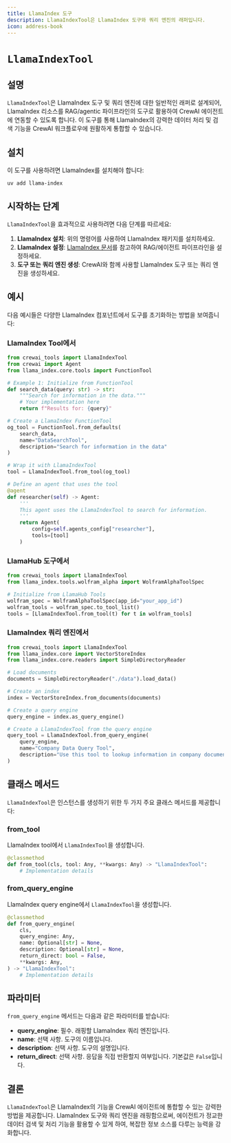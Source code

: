 ```yaml
---
title: LlamaIndex 도구
description: LlamaIndexTool은 LlamaIndex 도구와 쿼리 엔진의 래퍼입니다.
icon: address-book
---
```


# `LlamaIndexTool`

## 설명

`LlamaIndexTool`은 LlamaIndex 도구 및 쿼리 엔진에 대한 일반적인 래퍼로 설계되어, LlamaIndex 리소스를 RAG/agentic 파이프라인의 도구로 활용하여 CrewAI 에이전트에 연동할 수 있도록 합니다. 이 도구를 통해 LlamaIndex의 강력한 데이터 처리 및 검색 기능을 CrewAI 워크플로우에 원활하게 통합할 수 있습니다.

## 설치

이 도구를 사용하려면 LlamaIndex를 설치해야 합니다:

```shell
uv add llama-index
```

## 시작하는 단계

`LlamaIndexTool`을 효과적으로 사용하려면 다음 단계를 따르세요:

1. **LlamaIndex 설치**: 위의 명령어를 사용하여 LlamaIndex 패키지를 설치하세요.
2. **LlamaIndex 설정**: [LlamaIndex 문서](https://docs.llamaindex.ai/)를 참고하여 RAG/에이전트 파이프라인을 설정하세요.
3. **도구 또는 쿼리 엔진 생성**: CrewAI와 함께 사용할 LlamaIndex 도구 또는 쿼리 엔진을 생성하세요.

## 예시

다음 예시들은 다양한 LlamaIndex 컴포넌트에서 도구를 초기화하는 방법을 보여줍니다:

### LlamaIndex Tool에서

```python Code
from crewai_tools import LlamaIndexTool
from crewai import Agent
from llama_index.core.tools import FunctionTool

# Example 1: Initialize from FunctionTool
def search_data(query: str) -> str:
    """Search for information in the data."""
    # Your implementation here
    return f"Results for: {query}"

# Create a LlamaIndex FunctionTool
og_tool = FunctionTool.from_defaults(
    search_data,
    name="DataSearchTool",
    description="Search for information in the data"
)

# Wrap it with LlamaIndexTool
tool = LlamaIndexTool.from_tool(og_tool)

# Define an agent that uses the tool
@agent
def researcher(self) -> Agent:
    '''
    This agent uses the LlamaIndexTool to search for information.
    '''
    return Agent(
        config=self.agents_config["researcher"],
        tools=[tool]
    )
```

### LlamaHub 도구에서

```python Code
from crewai_tools import LlamaIndexTool
from llama_index.tools.wolfram_alpha import WolframAlphaToolSpec

# Initialize from LlamaHub Tools
wolfram_spec = WolframAlphaToolSpec(app_id="your_app_id")
wolfram_tools = wolfram_spec.to_tool_list()
tools = [LlamaIndexTool.from_tool(t) for t in wolfram_tools]
```

### LlamaIndex 쿼리 엔진에서

```python Code
from crewai_tools import LlamaIndexTool
from llama_index.core import VectorStoreIndex
from llama_index.core.readers import SimpleDirectoryReader

# Load documents
documents = SimpleDirectoryReader("./data").load_data()

# Create an index
index = VectorStoreIndex.from_documents(documents)

# Create a query engine
query_engine = index.as_query_engine()

# Create a LlamaIndexTool from the query engine
query_tool = LlamaIndexTool.from_query_engine(
    query_engine,
    name="Company Data Query Tool",
    description="Use this tool to lookup information in company documents"
)
```

## 클래스 메서드

`LlamaIndexTool`은 인스턴스를 생성하기 위한 두 가지 주요 클래스 메서드를 제공합니다:

### from_tool

LlamaIndex tool에서 `LlamaIndexTool`을 생성합니다.

```python Code
@classmethod
def from_tool(cls, tool: Any, **kwargs: Any) -> "LlamaIndexTool":
    # Implementation details
```

### from_query_engine

LlamaIndex query engine에서 `LlamaIndexTool`을 생성합니다.

```python Code
@classmethod
def from_query_engine(
    cls,
    query_engine: Any,
    name: Optional[str] = None,
    description: Optional[str] = None,
    return_direct: bool = False,
    **kwargs: Any,
) -> "LlamaIndexTool":
    # Implementation details
```

## 파라미터

`from_query_engine` 메서드는 다음과 같은 파라미터를 받습니다:

- **query_engine**: 필수. 래핑할 LlamaIndex 쿼리 엔진입니다.
- **name**: 선택 사항. 도구의 이름입니다.
- **description**: 선택 사항. 도구의 설명입니다.
- **return_direct**: 선택 사항. 응답을 직접 반환할지 여부입니다. 기본값은 `False`입니다.

## 결론

`LlamaIndexTool`은 LlamaIndex의 기능을 CrewAI 에이전트에 통합할 수 있는 강력한 방법을 제공합니다. LlamaIndex 도구와 쿼리 엔진을 래핑함으로써, 에이전트가 정교한 데이터 검색 및 처리 기능을 활용할 수 있게 하여, 복잡한 정보 소스를 다루는 능력을 강화합니다.
